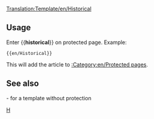 <noinclude>[[Translation:Template/en/Historical]]</noinclude>{{en/Ambox| type  = protected
| text  = <strong>Note</strong><br>This article is for historical purposes only, and as a result is protected against further edits.
}}<includeonly>{{{1|}}}</includeonly><noinclude>

==Usage==
Enter <nowiki>{{</nowiki>'''historical'''<nowiki>}}</nowiki> on protected page. Example:
<pre>{{en/Historical}}</pre>
This will add the article to  [[:Category:en/Protected pages]].
==See also==
{{en/S|en/Historic}}- for a template without protection

[[Category:en/Message boxes|H]]</noinclude>